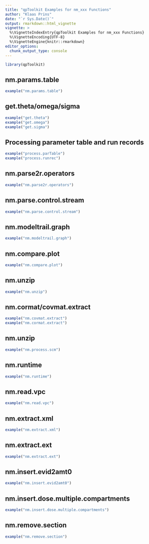 ```yaml
---
title: "qpToolkit Examples for nm_xxx Functions"
author: "Klaas Prins"
date: "`r Sys.Date()`"
output: rmarkdown::html_vignette
vignette: >
  %\VignetteIndexEntry{qpToolkit Examples for nm_xxx Functions}
  %\VignetteEncoding{UTF-8}
  %\VignetteEngine{knitr::rmarkdown}
editor_options: 
  chunk_output_type: console
---
```


```r
library(qpToolkit)
```

## nm.params.table

```r
example("nm.params.table")
```

## get.theta/omega/sigma

```r
example("get.theta")
example("get.omega")
example("get.sigma")
```

## Processing parameter table and run records

```r
example("process.parTable")
example("process.runrec")
```


## nm.parse2r.operators

```r
example("nm.parse2r.operators")
```


## nm.parse.control.stream

```r
example("nm.parse.control.stream")
```

## nm.modeltrail.graph

```r
example("nm.modeltrail.graph")
```

## nm.compare.plot

```r
example("nm.compare.plot")
```

## nm.unzip

```r
example("nm.unzip")
```

## nm.cormat/covmat.extract

```r
example("nm.covmat.extract")
example("nm.cormat.extract")
```

## nm.unzip

```r
example("nm.process.scm")
```

## nm.runtime

```r
example("nm.runtime")
```

## nm.read.vpc

```r
example("nm.read.vpc")
```

## nm.extract.xml

```r
example("nm.extract.xml")
```

## nm.extract.ext

```r
example("nm.extract.ext")
```

## nm.insert.evid2amt0

```r
example("nm.insert.evid2amt0")
```

## nm.insert.dose.multiple.compartments

```r
example("nm.insert.dose.multiple.compartments")
```


## nm.remove.section

```r
example("nm.remove.section")
```
